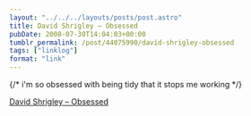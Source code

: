 ```yaml
---
layout: "../../../layouts/posts/post.astro"
title: David Shrigley – Obsessed
pubDate: 2008-07-30T14:04:03+00:00
tumblr_permalink: /post/44075990/david-shrigley-obsessed
tags: ["linklog"]
format: "link"
---
```


{/* i'm so obsessed with being tidy that it stops me working */}

[David Shrigley &#8211; Obsessed][1]

[1]: http://www.davidshrigley.com/draw_htmpgs/state_of_play/3_obsessed.html
